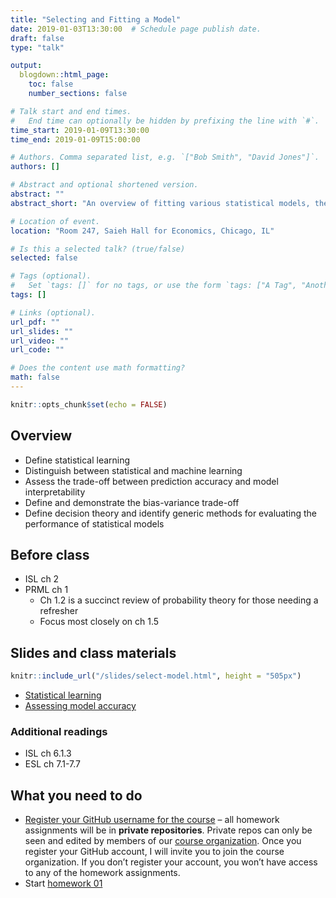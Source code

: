```yaml
---
title: "Selecting and Fitting a Model"
date: 2019-01-03T13:30:00  # Schedule page publish date.
draft: false
type: "talk"

output:
  blogdown::html_page:
    toc: false
    number_sections: false

# Talk start and end times.
#   End time can optionally be hidden by prefixing the line with `#`.
time_start: 2019-01-09T13:30:00
time_end: 2019-01-09T15:00:00

# Authors. Comma separated list, e.g. `["Bob Smith", "David Jones"]`.
authors: []

# Abstract and optional shortened version.
abstract: ""
abstract_short: "An overview of fitting various statistical models, the bias-variance trade-off, and selecting between different modeling strategies."

# Location of event.
location: "Room 247, Saieh Hall for Economics, Chicago, IL"

# Is this a selected talk? (true/false)
selected: false

# Tags (optional).
#   Set `tags: []` for no tags, or use the form `tags: ["A Tag", "Another Tag"]` for one or more tags.
tags: []

# Links (optional).
url_pdf: ""
url_slides: ""
url_video: ""
url_code: ""

# Does the content use math formatting?
math: false
---
```


```r
knitr::opts_chunk$set(echo = FALSE)
```

## Overview

* Define statistical learning
* Distinguish between statistical and machine learning
* Assess the trade-off between prediction accuracy and model interpretability
* Define and demonstrate the bias-variance trade-off
* Define decision theory and identify generic methods for evaluating the performance of statistical models

## Before class

* ISL ch 2
* PRML ch 1
    * Ch 1.2 is a succinct review of probability theory for those needing a refresher
    * Focus most closely on ch 1.5

## Slides and class materials

```r
knitr::include_url("/slides/select-model.html", height = "505px")
```

* [Statistical learning](/notes/stat-learning)
* [Assessing model accuracy](/notes/model-accuracy)

### Additional readings

* ISL ch 6.1.3
* ESL ch 7.1-7.7

## What you need to do

* [Register your GitHub username for the course](https://goo.gl/forms/vqwIztpqLb5Dhs3e2) -- all homework assignments will be in **private repositories**. Private repos can only be seen and edited by members of our [course organization](https://github.com/css-model). Once you register your GitHub account, I will invite you to join the course organization. If you don't register your account, you won't have access to any of the homework assignments.
* Start [homework 01](/homework/theory-model-selection/)
